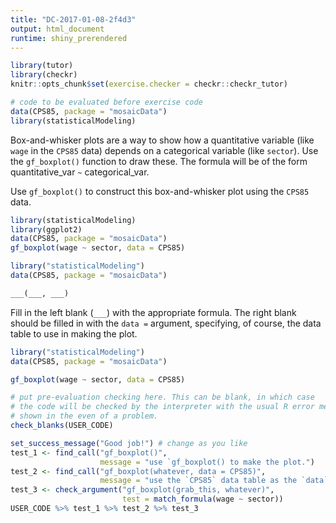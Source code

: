 ```yaml
---
title: "DC-2017-01-08-2f4d3"
output: html_document
runtime: shiny_prerendered
---
```


```r
library(tutor)
library(checkr)
knitr::opts_chunk$set(exercise.checker = checkr::checkr_tutor)
```

```r
# code to be evaluated before exercise code
data(CPS85, package = "mosaicData")
library(statisticalModeling)
```

Box-and-whisker plots are a way to show how a quantitative variable (like `wage` in the `CPS85` data) depends on a categorical variable (like `sector`). Use the `gf_boxplot()` function to draw these. The formula will be of the form quantitative_var `~` categorical_var.

Use `gf_boxplot()` to construct this box-and-whisker plot using the `CPS85` data.

```r
library(statisticalModeling)
library(ggplot2)
data(CPS85, package = "mosaicData")
gf_boxplot(wage ~ sector, data = CPS85)
```


```r
library("statisticalModeling")
data(CPS85, package = "mosaicData")

___(___, ___)
```

<!-- narrative to wrap up (if any) goes here -->

<div id = "DC-2017-01-08-2f4d3-hint">
Fill in the left blank (`___`) with the appropriate formula. The right blank should be filled in with the `data = ` argument, specifying, of course, the data table to use in making the plot.
</div>

```r
library("statisticalModeling")
data(CPS85, package = "mosaicData")

gf_boxplot(wage ~ sector, data = CPS85)
```

```r
# put pre-evaluation checking here. This can be blank, in which case
# the code will be checked by the interpreter with the usual R error messages
# shown in the even of a problem.
check_blanks(USER_CODE)
```

```r
set_success_message("Good job!") # change as you like
test_1 <- find_call("gf_boxplot()",
                    message = "use `gf_boxplot() to make the plot.")
test_2 <- find_call("gf_boxplot(whatever, data = CPS85)",
                    message = "use the `CPS85` data table as the `data` argument to `gf_boxplot().")
test_3 <- check_argument("gf_boxplot(grab_this, whatever)",
                         test = match_formula(wage ~ sector))
USER_CODE %>% test_1 %>% test_2 %>% test_3
```


